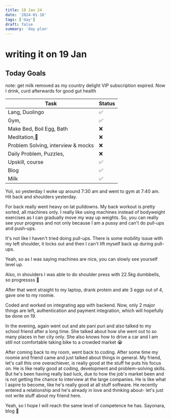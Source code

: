 ```yaml
---
title: 18 Jan 24
date: '2024-01-18'
tags: ['day']
draft: false
summary: 'day plan'
---
```


# writing it on 19 Jan

## Today Goals

note: get milk removed as my country delight VIP subscription expired.
Now I drink, curd afterwards for good gut health

| Task                               | Status |
| ---------------------------------- | ------ |
| Lang, Duolingo                     | ✅     |
| Gym,                               | ✅     |
| Make Bed, Boil Egg, Bath           | ❌     |
| Meditation,🙏                      | ❌     |
| Problem Solving, interview & mocks | ❌     |
| Daily Problem, Puzzles,            | ❌     |
| Upskill, course                    | ✅     |
| Blog                               | ✅     |
| Milk                               | ✅     |

Yoii, so yesterday I woke up around 7:30 am and went to gym at 7:40 am.
Hit back and shoulders yesterday.

For back really went heavy on lat pulldowns. My back workout is pretty sorted, all machines only.
I really like using machines instead of bodyweight exercises as I can gradually move my way up weights.
So, you can really see your progress and not only because I am a pussy and can't do pull-ups and push-ups.

It's not like I haven't tried doing pull-ups. There is some mobility issue with my left shoulder, it locks out and
then I can't lift myself back up during pull-ups.

Yeah, so as I was saying machines are nice, you can slowly see yourself level up.

Also, in shoulders I was able to do shoulder press with 22.5kg dumbbells, so progressss 🕺

After that went straight to my laptop, drank protein and ate 3 eggs out of 4, gave one to my roomie.

Coded and worked on integrating app with backend. Now, only 2 major things are left, authentication and payment integration, which will
hopefully be done on 19.

In the evening, again went out and ate pani puri and also talked to my school friend after a long time. She talked about how she went out to
so many places in her city only. She also knows how to drive a car and I am still not comfortable taking bike to a crowded market 😭

After coming back to my room, went back to coding. After some time my roomie and friend came and just talked about things in general.
My friend, let's call this one overachiever, is really good at the stuff he puts his focus on. He is like really good at coding, development and
problem-solving skills. But he's been having really bad luck, due to how the job's market been and is not getting the chance to interview at
the large companies. He is like what I aspire to become, like he's really good at all stuff software. He recently entered a relationship and
he's already in love and thinking about- let's just not write stuff about my friend here.

Yeah, so I hope I will reach the same level of competence he has.
Sayonara, blog 👋
